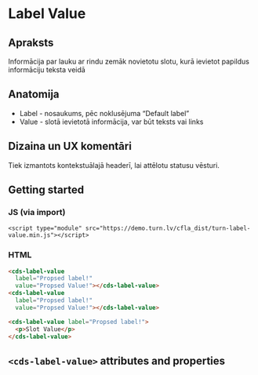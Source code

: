 
# Label Value
## Apraksts
Informācija par lauku ar rindu zemāk novietotu slotu, kurā ievietot papildus informāciju teksta veidā 

## Anatomija
* Label - nosaukums, pēc noklusējuma “Default label”
* Value - slotā ievietotā informācija, var būt teksts vai links

## Dizaina un UX komentāri
Tiek izmantots kontekstuālajā headerī, lai attēlotu statusu vēsturi.


## Getting started
### JS (via import)

```imoprt
<script type="module" src="https://demo.turn.lv/cfla_dist/turn-label-value.min.js"></script>
```

### HTML

```html
<cds-label-value
  label="Propsed label!"
  value="Propsed Value!"></cds-label-value>
<cds-label-value
  label="Propsed label!"
  value="Propsed Value!"></cds-label-value>

<cds-label-value label="Propsed label!">
  <p>Slot Value</p>
</cds-label-value>
```

## `<cds-label-value>` attributes and properties

<Props of="cds-label-value" />
